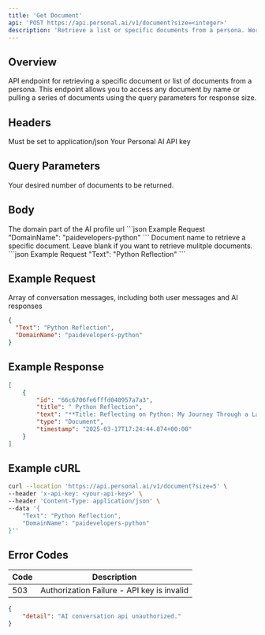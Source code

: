 ```yaml
---
title: 'Get Document'
api: 'POST https://api.personal.ai/v1/document?size=<integer>'
description: 'Retrieve a list or specific documents from a persona. Works in conjunction with the Update Document endpoint.'
---
```


## Overview

API endpoint for retrieving a specific document or list of documents from a persona. This endpoint allows you to access any document by name or pulling a series of documents using the query parameters for response size.

## Headers

<ParamField header="Content-Type" type="string" required>
  Must be set to application/json
</ParamField>

<ParamField header="x-api-key" type="string" required>
  Your Personal AI API key
</ParamField>

## Query Parameters
<ParamField header="size" type="integer" required>
  Your desired number of documents to be returned.
</ParamField>

## Body

<ParamField body="DomainName" type="string" optional>
  The domain part of the AI profile url
```json Example Request
"DomainName": "paidevelopers-python"
```
</ParamField>

<ParamField body="Text" type="string" optional>
  Document name to retrieve a specific document. Leave blank if you want to retrieve mulitple documents.
```json Example Request
"Text": "Python Reflection"
```
</ParamField>

## Example Request

<ResponseField name="array" type="array">
  Array of conversation messages, including both user messages and AI responses
</ResponseField>

```json Example Request
{
  "Text": "Python Reflection",
  "DomainName": "paidevelopers-python"
}
```

## Example Response

```json Example Success Response
[
    {
        "id": "66c6706fe6fffd040957a7a3",
        "title": " Python Reflection",
        "text": "**Title: Reflecting on Python: My Journey Through a Language Revolution** When I first encountered Python, it was like meeting an old friend who instantly felt familiar and welcoming. I remember divin",
        "type": "Document",
        "timestamp": "2025-03-17T17:24:44.874+00:00"
    }
]
```

## Example cURL

```bash cURL
curl --location 'https://api.personal.ai/v1/document?size=5' \
--header 'x-api-key: <your-api-key>' \
--header 'Content-Type: application/json' \
--data '{
    "Text": "Python Reflection",
    "DomainName": "paidevelopers-python"
}''
```

## Error Codes

| Code | Description |
| --- | --- |
| 503 | Authorization Failure - API key is invalid |
```json Example Error Response
{
    "detail": "AI conversation api unauthorized."
}
```

